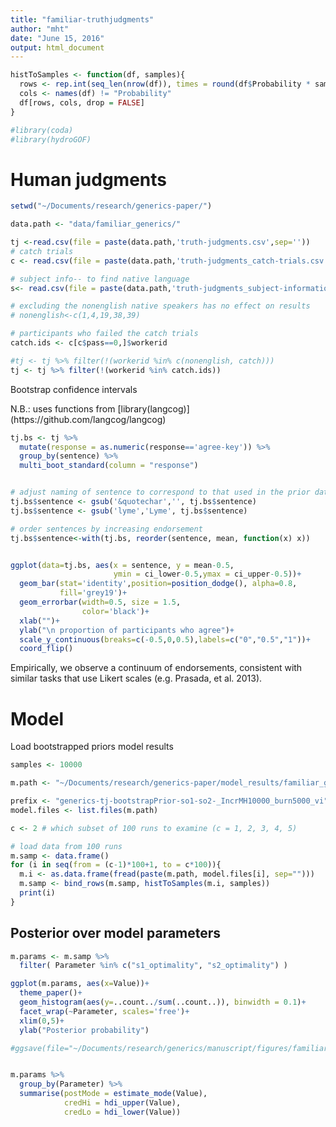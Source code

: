 ```yaml
---
title: "familiar-truthjudgments"
author: "mht"
date: "June 15, 2016"
output: html_document
---
```


```r
histToSamples <- function(df, samples){
  rows <- rep.int(seq_len(nrow(df)), times = round(df$Probability * samples))
  cols <- names(df) != "Probability"
  df[rows, cols, drop = FALSE]
}

#library(coda)
#library(hydroGOF)
```

# Human judgments

```r
setwd("~/Documents/research/generics-paper/")

data.path <- "data/familiar_generics/"

tj <-read.csv(file = paste(data.path,'truth-judgments.csv',sep=''))
# catch trials
c <- read.csv(file = paste(data.path,'truth-judgments_catch-trials.csv', sep=''))

# subject info-- to find native language
s<- read.csv(file = paste(data.path,'truth-judgments_subject-information.csv', sep=''))

# excluding the nonenglish native speakers has no effect on results
# nonenglish<-c(1,4,19,38,39)

# participants who failed the catch trials
catch.ids <- c[c$pass==0,]$workerid

#tj <- tj %>% filter(!(workerid %in% c(nonenglish, catch)))
tj <- tj %>% filter(!(workerid %in% catch.ids))
```

Bootstrap confidence intervals

N.B.: uses functions from [library(langcog)] (https://github.com/langcog/langcog)

```r
tj.bs <- tj %>% 
  mutate(response = as.numeric(response=='agree-key')) %>%
  group_by(sentence) %>%
  multi_boot_standard(column = "response")


# adjust naming of sentence to correspond to that used in the prior data
tj.bs$sentence <- gsub('&quotechar','', tj.bs$sentence)
tj.bs$sentence <- gsub('lyme','Lyme', tj.bs$sentence)

# order sentences by increasing endorsement
tj.bs$sentence<-with(tj.bs, reorder(sentence, mean, function(x) x))


ggplot(data=tj.bs, aes(x = sentence, y = mean-0.5,
                       ymin = ci_lower-0.5,ymax = ci_upper-0.5))+
  geom_bar(stat='identity',position=position_dodge(), alpha=0.8,
           fill='grey19')+
  geom_errorbar(width=0.5, size = 1.5,
                color='black')+
  xlab("")+
  ylab("\n proportion of participants who agree")+
  scale_y_continuous(breaks=c(-0.5,0,0.5),labels=c("0","0.5","1"))+
  coord_flip()
```

Empirically, we observe a continuum of endorsements, consistent with similar tasks that use Likert scales (e.g. Prasada, et al. 2013). 





# Model

Load bootstrapped priors model results

```r
samples <- 10000

m.path <- "~/Documents/research/generics-paper/model_results/familiar_generics/truth_judgments/bootstrap_prior/"

prefix <- "generics-tj-bootstrapPrior-so1-so2-_IncrMH10000_burn5000_vi"
model.files <- list.files(m.path)

c <- 2 # which subset of 100 runs to examine (c = 1, 2, 3, 4, 5)

# load data from 100 runs
m.samp <- data.frame()
for (i in seq(from = (c-1)*100+1, to = c*100)){
  m.i <- as.data.frame(fread(paste(m.path, model.files[i], sep="")))
  m.samp <- bind_rows(m.samp, histToSamples(m.i, samples))
  print(i)
}
```


## Posterior over model parameters

```r

m.params <- m.samp %>% 
  filter( Parameter %in% c("s1_optimality", "s2_optimality") )

ggplot(m.params, aes(x=Value))+
  theme_paper()+
  geom_histogram(aes(y=..count../sum(..count..)), binwidth = 0.1)+
  facet_wrap(~Parameter, scales='free')+
  xlim(0,5)+
  ylab("Posterior probability")

#ggsave(file="~/Documents/research/generics/manuscript/figures/familiar-truthjudgments-parameters.pdf", width = 8, height =4)


m.params %>% 
  group_by(Parameter) %>%
  summarise(postMode = estimate_mode(Value),
            credHi = hdi_upper(Value),
            credLo = hdi_lower(Value))
```